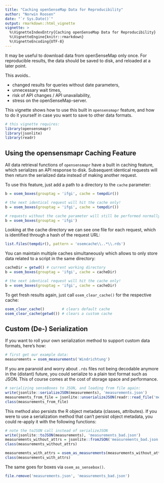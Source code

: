 ```yaml
---
title: "Caching openSenseMap Data for Reproducibility"
author: "Norwin Roosen"
date: "`r Sys.Date()`"
output: rmarkdown::html_vignette
vignette: >
  %\VignetteIndexEntry{Caching openSenseMap Data for Reproducibility}
  %\VignetteEngine{knitr::rmarkdown}
  %\VignetteEncoding{UTF-8}
---
```


It may be useful to download data from openSenseMap only once.
For reproducible results, the data should be saved to disk, and reloaded at a
later point.

This avoids..

- changed results for queries without date parameters,
- unnecessary wait times,
- risk of API changes / API unavailability,
- stress on the openSenseMap-server.

This vignette shows how to use this built in `opensensmapr` feature, and
how to do it yourself in case you want to save to other data formats.

```r
# this vignette requires:
library(opensensmapr)
library(jsonlite)
library(readr)
```

## Using the opensensmapr Caching Feature
All data retrieval functions of `opensensmapr` have a built in caching feature,
which serializes an API response to disk.
Subsequent identical requests will then return the serialized data instead of making
another request.

To use this feature, just add a path to a directory to the `cache` parameter:
```r
b = osem_boxes(grouptag = 'ifgi', cache = tempdir())

# the next identical request will hit the cache only!
b = osem_boxes(grouptag = 'ifgi', cache = tempdir())

# requests without the cache parameter will still be performed normally
b = osem_boxes(grouptag = 'ifgi')
```

Looking at the cache directory we can see one file for each request, which is identified through a hash of the request URL:
```r
list.files(tempdir(), pattern = 'osemcache\\..*\\.rds')
```

You can maintain multiple caches simultaneously which allows to only store data related to a script in the same directory:
```r
cacheDir = getwd() # current working directory
b = osem_boxes(grouptag = 'ifgi', cache = cacheDir)

# the next identical request will hit the cache only!
b = osem_boxes(grouptag = 'ifgi', cache = cacheDir)
```

To get fresh results again, just call `osem_clear_cache()` for the respective cache:
```r
osem_clear_cache()        # clears default cache
osem_clear_cache(getwd()) # clears a custom cache
```

## Custom (De-) Serialization
If you want to roll your own serialization method to support custom data formats,
here's how:

```r
# first get our example data:
measurements = osem_measurements('Windrichtung')
```

If you are paranoid and worry about `.rds` files not being decodable anymore
in the (distant) future, you could serialize to a plain text format such as JSON.
This of course comes at the cost of storage space and performance.
```r
# serializing senseBoxes to JSON, and loading from file again:
write(jsonlite::serializeJSON(measurements), 'measurements.json')
measurements_from_file = jsonlite::unserializeJSON(readr::read_file('measurements.json'))
class(measurements_from_file)
```

This method also persists the R object metadata (classes, attributes).
If you were to use a serialization method that can't persist object metadata, you
could re-apply it with the following functions:

```r
# note the toJSON call instead of serializeJSON
write(jsonlite::toJSON(measurements), 'measurements_bad.json')
measurements_without_attrs = jsonlite::fromJSON('measurements_bad.json')
class(measurements_without_attrs)

measurements_with_attrs = osem_as_measurements(measurements_without_attrs)
class(measurements_with_attrs)
```
The same goes for boxes via `osem_as_sensebox()`.

```r
file.remove('measurements.json', 'measurements_bad.json')
```
